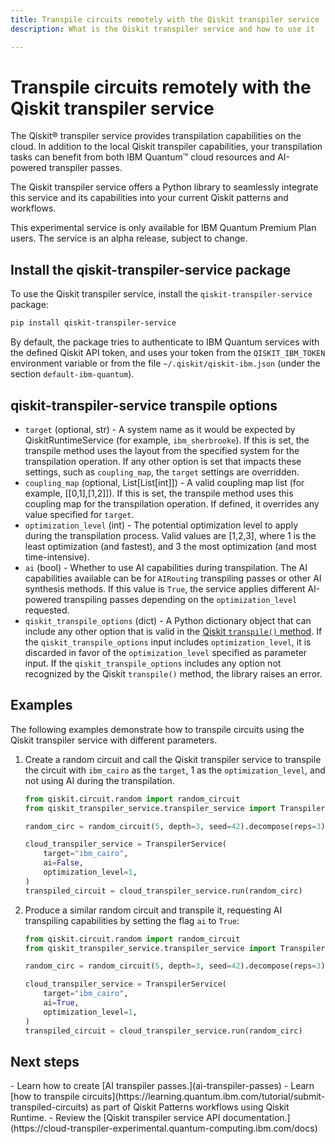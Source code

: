 ```yaml
---
title: Transpile circuits remotely with the Qiskit transpiler service
description: What is the Qiskit transpiler service and how to use it

---
```

# Transpile circuits remotely with the Qiskit transpiler service

The Qiskit&reg; transpiler service provides transpilation capabilities on the cloud. In addition to the local Qiskit transpiler capabilities, your transpilation tasks can benefit from both IBM Quantum&trade; cloud resources and AI-powered transpiler passes.

The Qiskit transpiler service offers a Python library to seamlessly integrate this service and its capabilities into your current Qiskit patterns and workflows.

<Admonition type="note">
    This experimental service is only available for IBM Quantum Premium Plan users.
    The service is an alpha release, subject to change.
</Admonition>

<span id="install-transpiler-service"></span>
## Install the qiskit-transpiler-service package

To use the Qiskit transpiler service, install the `qiskit-transpiler-service` package:

```sh
pip install qiskit-transpiler-service
```

By default, the package tries to authenticate to IBM Quantum services with the defined Qiskit API token, and uses your token from the `QISKIT_IBM_TOKEN` environment variable or from the file `~/.qiskit/qiskit-ibm.json` (under the section `default-ibm-quantum`).

## qiskit-transpiler-service transpile options

- `target` (optional, str) - A system name as it would be expected by QiskitRuntimeService (for example, `ibm_sherbrooke`). If this is set, the transpile method uses the layout from the specified system for the transpilation operation. If any other option is set that impacts these settings, such as `coupling_map`, the `target` settings are overridden.
- `coupling_map` (optional, List[List[int]]) - A valid coupling map list (for example, [[0,1],[1,2]]). If this is set, the transpile method uses this coupling map for the transpilation operation. If defined, it overrides any value specified for `target`.
- `optimization_level` (int) - The potential optimization level to apply during the transpilation process. Valid values are [1,2,3], where 1 is the least optimization (and fastest), and 3 the most optimization (and most time-intensive).
- `ai` (bool) - Whether to use AI capabilities during transpilation. The AI capabilities available can be for `AIRouting` transpiling passes or other AI synthesis methods. If this value is `True`, the service applies different AI-powered transpiling passes depending on the `optimization_level` requested.
- `qiskit_transpile_options` (dict) - A Python dictionary object that can include any other option that is valid in the [Qiskit `transpile()` method](defaults-and-configuration-options). If the `qiskit_transpile_options` input includes `optimization_level`, it is discarded in favor of the `optimization_level` specified as parameter input. If the `qiskit_transpile_options` includes any option not recognized by the Qiskit `transpile()` method, the library raises an error.


## Examples

The following examples demonstrate how to transpile circuits using the Qiskit transpiler service with different parameters.

1. Create a random circuit and call the Qiskit transpiler service to transpile the circuit with `ibm_cairo` as the `target`, 1 as the `optimization_level`, and not using AI during the transpilation.

    ```python
    from qiskit.circuit.random import random_circuit
    from qiskit_transpiler_service.transpiler_service import TranspilerService

    random_circ = random_circuit(5, depth=3, seed=42).decompose(reps=3)

    cloud_transpiler_service = TranspilerService(
        target="ibm_cairo",
        ai=False,
        optimization_level=1,
    )
    transpiled_circuit = cloud_transpiler_service.run(random_circ)
    ```

1. Produce a similar random circuit and transpile it, requesting AI transpiling capabilities by setting the flag `ai` to `True`:

    ```python
    from qiskit.circuit.random import random_circuit
    from qiskit_transpiler_service.transpiler_service import TranspilerService

    random_circ = random_circuit(5, depth=3, seed=42).decompose(reps=3)

    cloud_transpiler_service = TranspilerService(
        target="ibm_cairo",
        ai=True,
        optimization_level=1,
    )
    transpiled_circuit = cloud_transpiler_service.run(random_circ)
    ```

## Next steps

<Admonition type="tip" title="Recommendations">
    - Learn how to create [AI transpiler passes.](ai-transpiler-passes)
    - Learn [how to transpile circuits](https://learning.quantum.ibm.com/tutorial/submit-transpiled-circuits) as part of Qiskit Patterns workflows using Qiskit Runtime.
    - Review the [Qiskit transpiler service API documentation.](https://cloud-transpiler-experimental.quantum-computing.ibm.com/docs)
</Admonition>
